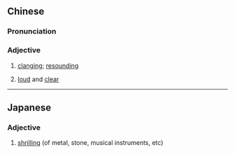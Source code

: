 {{also|铿然}}
==Chinese==
{{zh-forms|s=铿然}}

===Pronunciation===
{{zh-pron
|m=kēngrán
|cat=a
}}

===Adjective===
{{zh-adj}}

# {{lb|zh|literary}} [[clanging]]; [[resounding]]
# {{lb|zh|literary}} [[loud]] and [[clear]]

----

==Japanese==
{{ja-kanjitab|こう|ぜん|yomi=o}}

===Adjective===
{{ja-adj|infl=tari|こうぜん}}

# [[shrilling]] (of metal, stone, musical instruments, etc)